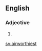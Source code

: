==English==

===Adjective===
{{head|en|adjective superlative form}}

# {{en-superlative of|airworthy}}

[[sv:airworthiest]]